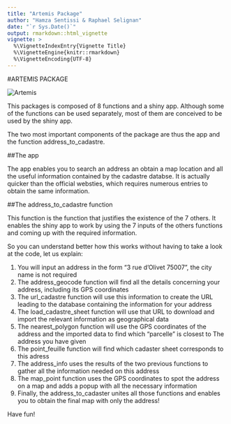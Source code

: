 ```yaml
---
title: "Artemis Package"
author: "Hamza Sentissi & Raphael Selignan"
date: "`r Sys.Date()`"
output: rmarkdown::html_vignette
vignette: >
  %\VignetteIndexEntry{Vignette Title}
  %\VignetteEngine{knitr::rmarkdown}
  %\VignetteEncoding{UTF-8}
---
```


#ARTEMIS PACKAGE

<img src="https://fthmb.tqn.com/3AFmXdYHbuOYHd1Vd4NwYyjb0Xc=/768x0/filters:no_upscale()/ArtemisBust-56aaad0f5f9b58b7d008d863.jpg" alt="Artemis">

This packages is composed of 8 functions and a shiny app. Although some of the functions can be used separately, most of them are conceived to be used by the shiny app.

The two most important components of the package are thus the app and the function address_to_cadastre.

##The app

The app enables you to search an address an obtain a map location and all the useful information contained by the cadastre databse. It is actually quicker than the official websties, which requires numerous entries to obtain the same information.


##The address_to_cadastre function

This function is the function that justifies the existence of the 7 others. It enables the shiny app to work by using the 7 inputs of the others functions and coming up with the required information. 

So you can understand better how this works without having to take a look at the code, let us explain:

1. You will input an address in the form "3 rue d'Olivet 75007", the city name is not required
2. The address_geocode function will find all the details concerning your address, including its GPS coordinates
3. The url_cadastre function will use this information to create the URL leading to the database containing the information for your address
3. The load_cadastre_sheet function will use that URL to download and import the relevant information as geographical data
4. The nearest_polygon function will use the GPS coordinates of the address and the imported data to find which "parcelle" is closest to The address you have given
5. The point_feuille function will find which cadaster sheet corresponds to this adress
6. The address_info uses the results of the two previous functions to gather all the information needed on this address
7. The map_point function uses the GPS coordinates to spot the address on a map and adds a popup with all the necessary information
8. Finally, the address_to_cadaster unites all those functions and enables you to obtain the final map with only the address!

Have fun!



